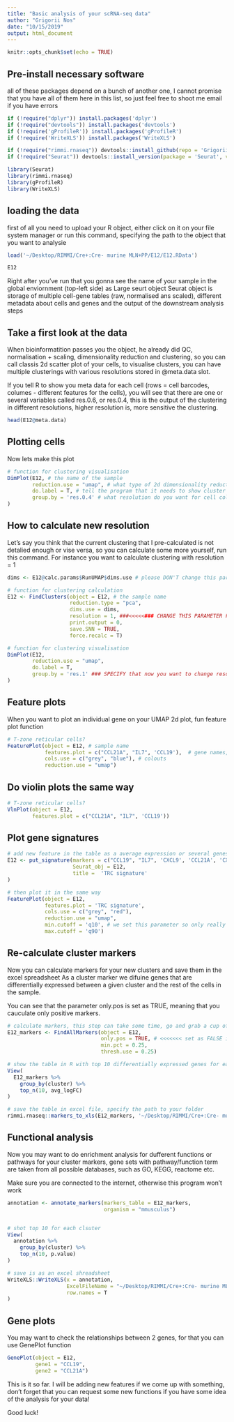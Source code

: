 ```yaml
---
title: "Basic analysis of your scRNA-seq data"
author: "Grigorii Nos"
date: "10/15/2019"
output: html_document
---
```


```r
knitr::opts_chunk$set(echo = TRUE)
```

## Pre-install necessary software

all of these packages depend on a bunch of another one, I cannot promise that you have all of them here in this list, so just feel free to shoot me email if you have errors 

```r
if (!require("dplyr")) install.packages('dplyr')
if (!require("devtools")) install.packages('devtools')
if (!require('gProfileR')) install.packages('gProfileR')
if (!require('WriteXLS')) install.packages('WriteXLS')

if (!require("rimmi.rnaseq")) devtools::install_github(repo = 'GrigoriiNos/rimmi.rnaseq') # install my package
if (!require("Seurat")) devtools::install_version(package = 'Seurat', version = package_version('2.3.4')) # if this didn't work try this - source("https://z.umn.edu/archived-seurat")

library(Seurat)
library(rimmi.rnaseq)
library(gProfileR)
library(WriteXLS)
```

## loading the data

first of all you need to upload your R object, either click on it on your file system manager or run this command, specifying the path to the object that you want to analysie

```r
load('~/Desktop/RIMMI/Cre+:Cre- murine MLN+PP/E12/E12.RData')

E12
```

Right after you've run that you gonna see the name of your sample in the global enviornment (top-left side) as Large seurt object
Seurat object is storage of multiple cell-gene tables (raw, normalised ans scaled), different metadata about cells and genes and the output of the downstream analysis steps

## Take a first look at the data

When bioinformatition passes you the object, he already did QC, normalisation + scaling, dimensionality reduction and clustering, so you can call classis 2d scatter plot of your cells,
to visualise clusters, you can have multiple clusterings with various resolutions stored in @meta.data slot.

If you tell R to show you meta data for each cell (rows = cell barcodes, columes - different features for the cells), you will see that there are one or several variables called res.0.6, or res.0.4, this is the output of the clustering in different resolutions, higher resolution is, more sensitive the clustering.

```r
head(E12@meta.data)
```

## Plotting cells

Now lets make this plot

```r

# function for clustering visualisation
DimPlot(E12, # the name of the sample
        reduction.use = "umap", # what type of 2d dimensionality reduction we gonna use
        do.label = T, # tell the program that it needs to show cluster numbers on the plot
        group.by = 'res.0.4' # what resolution do you want for cell colouring? Change this parameter 
)
```


## How to calculate new resolution

Let's say you think that the current clustering that I pre-calculated is not detalied enough or vise versa, so you can calculate some more yourself, run this command. 
For instance you want to calculate clustering with resolution = 1

```r
dims <- E12@calc.params$RunUMAP$dims.use # please DON'T change this parameter, this is the minimum number or PCA dimensions that have maximum information preserved

# function for clustering calculation
E12 <- FindClusters(object = E12, # the sample name
                    reduction.type = "pca", 
                    dims.use = dims, 
                    resolution = 1, ###<<<<<### CHANGE THIS PARAMETER FOR RESOLUTION
                    print.output = 0, 
                    save.SNN = TRUE, 
                    force.recalc = T)

# function for clustering visualisation
DimPlot(E12, 
        reduction.use = "umap", 
        do.label = T, 
        group.by = 'res.1' ### SPECIFY that now you want to change resolution on your plot
)

```

## Feature plots

When you want to plot an individual gene on your UMAP 2d plot, fun feature plot function

```r

# T-zone reticular cells?
FeaturePlot(object = E12, # sample name
            features.plot = c("CCL21A", "IL7", 'CCL19'),  # gene names, don't forget to add quotes and commas in the approptiate way, or you will have syntax errors
            cols.use = c("grey", "blue"), # colouts
            reduction.use = "umap")

```

## Do violin plots the same way

```r
# T-zone reticular cells?
VlnPlot(object = E12, 
        features.plot = c("CCL21A", "IL7", 'CCL19'))

```


## Plot gene signatures

```r

# add new feature in the table as a average expression or several genes
E12 <- put_signature(markers = c("CCL19", "IL7", 'CXCL9', 'CCL21A', 'CXCL1'), # change genes names here
                     Seurat_obj = E12, 
                     title =  'TRC signature'
)

# then plot it in the same way
FeaturePlot(object = E12, 
            features.plot = 'TRC signature', 
            cols.use = c("grey", "red"), 
            reduction.use = "umap", 
            min.cutoff = 'q10', # we set this parameter so only really high genes are marked with colour, because the average expression of multiple genes cannot be very low 
            max.cutoff = 'q90')


```

## Re-calculate cluster markers

Now you can calculate markers for your new clusters and save them in the excel spreadsheet
As a cluster marker we difuine genes that are differentially expressed between a given cluster and the rest of the cells in the sample.

You can see that the parameter only.pos is set as TRUE, meaning that you cauculate only positive markers.
```r
# calculate markers, this step can take some time, go and grab a cup of coffee
E12_markers <- FindAllMarkers(object = E12, 
                              only.pos = TRUE, # <<<<<<< set as FALSE if you need negative markers
                              min.pct = 0.25, 
                              thresh.use = 0.25)

# show the table in R with top 10 differentially expressed genes for each cluster
View(
  E12_markers %>% 
    group_by(cluster) %>% 
    top_n(10, avg_logFC)
)

# save the table in excel file, specify the path to your folder
rimmi.rnaseq::markers_to_xls(E12_markers, '~/Desktop/RIMMI/Cre+:Cre- murine MLN+PP/E12/blablabla')
```

## Functional analysis 

Now you may want to do enrichment analysis for dufferent functions or pathways for your cluster markers, gene sets with pathway/function term are taken from 
all possible databases, such as GO, KEGG, reactome etc.

Make sure you are connected to the internet, otherwise this program won't work

```r

annotation <- annotate_markers(markers_table = E12_markers, 
                               organism = "mmusculus")


# shot top 10 for each clsuter
View(
  annotation %>% 
    group_by(cluster) %>% 
    top_n(10, p.value)
)

# save is as an excel shreadsheet
WriteXLS::WriteXLS(x = annotation,
                   ExcelFileName = "~/Desktop/RIMMI/Cre+:Cre- murine MLN+PP/E12/blablabla", # <<<<<<< specify file name
                   row.names = T
)
```

## Gene plots

You may want to check the relationships between 2 genes, for that you can use GenePlot function

```r

GenePlot(object = E12, 
         gene1 = "CCL19", 
         gene2 = "CCL21A")

```

This is it so far. I will be adding new features if we come up with something, don't forget that you can request some new functions if you have some idea of the analysis for your data!

Good luck!

